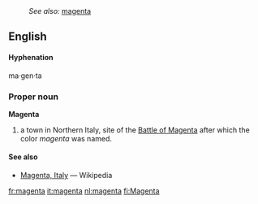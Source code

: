 :''See also:'' [[magenta]]
==English==
====Hyphenation====
ma·gen·ta

===Proper noun===
'''Magenta'''
# a town in Northern Italy, site of the [[w:Battle of Magenta|Battle of Magenta]] after which the color ''magenta'' was named.

====See also====
*[[w:Magenta, Italy|Magenta, Italy]] — Wikipedia

[[fr:magenta]]
[[it:magenta]]
[[nl:magenta]]
[[fi:Magenta]]